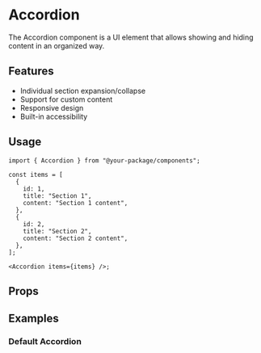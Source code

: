 
<Meta of={AccordionStories} />

# Accordion

The Accordion component is a UI element that allows showing and hiding content in an organized way.

## Features

- Individual section expansion/collapse
- Support for custom content
- Responsive design
- Built-in accessibility

## Usage

```tsx
import { Accordion } from "@your-package/components";

const items = [
  {
    id: 1,
    title: "Section 1",
    content: "Section 1 content",
  },
  {
    id: 2,
    title: "Section 2",
    content: "Section 2 content",
  },
];

<Accordion items={items} />;
```

## Props

<Controls />

## Examples

### Default Accordion

<Story of={AccordionStories.Default} />
